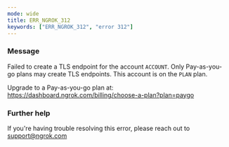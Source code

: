 ```yaml
---
mode: wide
title: ERR_NGROK_312
keywords: ["ERR_NGROK_312", "error 312"]
---
```


### Message

Failed to create a TLS endpoint for the account `ACCOUNT`.
Only Pay-as-you-go plans may create TLS endpoints.
This account is on the `PLAN` plan.

Upgrade to a Pay-as-you-go plan at: https://dashboard.ngrok.com/billing/choose-a-plan?plan=paygo

### Further help

If you're having trouble resolving this error, please reach out to [support@ngrok.com](mailto:support@ngrok.com?subject=Help%20with%20ERR_NGROK_312)
